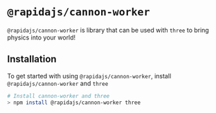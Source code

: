 
<Meta title="Getting Started / Introduction" />

# `@rapidajs/cannon-worker`

`@rapidajs/cannon-worker` is library that can be used with `three` to bring physics into your world!

## Installation

To get started with using `@rapidajs/cannon-worker`, install `@rapidajs/cannon-worker` and `three`

```bash
# Install cannon-worker and three
> npm install @rapidajs/cannon-worker three
```
